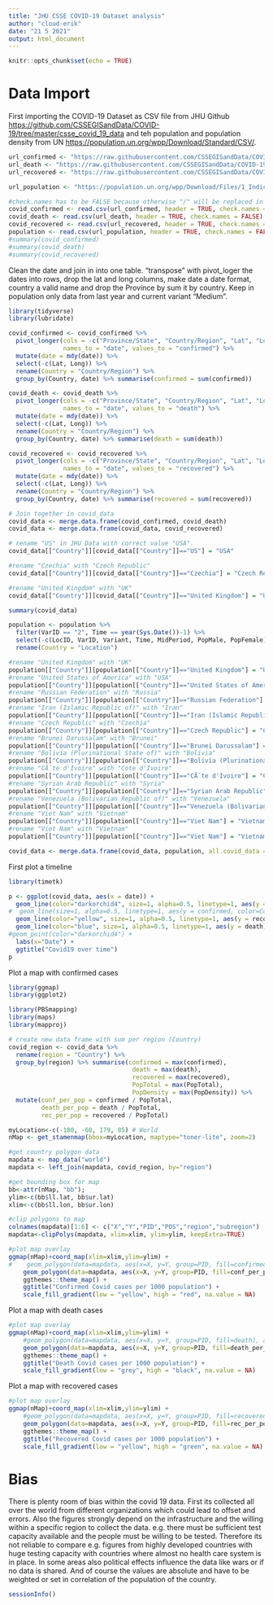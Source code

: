 ```yaml
---
title: "JHU CSSE COVID-19 Dataset analysis"
author: "cloud-erik"
date: "21 5 2021"
output: html_document
---
```


```r
knitr::opts_chunk$set(echo = TRUE)
```

# Data Import

First importing the COVID-19 Dataset as CSV file from JHU Github <https://github.com/CSSEGISandData/COVID-19/tree/master/csse_covid_19_data> and teh population and population density from UN <https://population.un.org/wpp/Download/Standard/CSV/>.

```r
url_confirmed <- "https://raw.githubusercontent.com/CSSEGISandData/COVID-19/master/csse_covid_19_data/csse_covid_19_time_series/time_series_covid19_confirmed_global.csv"
url_death <- "https://raw.githubusercontent.com/CSSEGISandData/COVID-19/master/csse_covid_19_data/csse_covid_19_time_series/time_series_covid19_deaths_global.csv"
url_recovered <- "https://raw.githubusercontent.com/CSSEGISandData/COVID-19/master/csse_covid_19_data/csse_covid_19_time_series/time_series_covid19_recovered_global.csv"

url_population <- "https://population.un.org/wpp/Download/Files/1_Indicators%20(Standard)/CSV_FILES/WPP2019_TotalPopulationBySex.csv"

#check.names has to be FALSE because otherwise "/" will be replaced in Header names
covid_confirmed <- read.csv(url_confirmed, header = TRUE, check.names = FALSE)
covid_death <- read.csv(url_death, header = TRUE, check.names = FALSE)
covid_recovered <- read.csv(url_recovered, header = TRUE, check.names = FALSE)
population <- read.csv(url_population, header = TRUE, check.names = FALSE)
#summary(covid_confirmed)
#summary(covid_death)
#summary(covid_recovered)
```

Clean the date and join in into one table. "transpose" with pivot_loger the dates into rows, drop the lat and long columns, make date a date format, country a valid name and drop the Province by sum it by country.
Keep in population only data from last year and current variant "Medium".

```r
library(tidyverse)
library(lubridate)

covid_confirmed <- covid_confirmed %>%
  pivot_longer(cols = -c("Province/State", "Country/Region", "Lat", "Long"),
               names_to = "date", values_to = "confirmed") %>%
  mutate(date = mdy(date)) %>%
  select(-c(Lat, Long)) %>%
  rename(Country = "Country/Region") %>%
  group_by(Country, date) %>% summarise(confirmed = sum(confirmed))

covid_death <- covid_death %>%
  pivot_longer(cols = -c("Province/State", "Country/Region", "Lat", "Long"),
               names_to = "date", values_to = "death") %>%
  mutate(date = mdy(date)) %>%
  select(-c(Lat, Long)) %>%
  rename(Country = "Country/Region") %>%
  group_by(Country, date) %>% summarise(death = sum(death))

covid_recovered <- covid_recovered %>%
  pivot_longer(cols = -c("Province/State", "Country/Region", "Lat", "Long"),
               names_to = "date", values_to = "recovered") %>%
  mutate(date = mdy(date)) %>%
  select(-c(Lat, Long)) %>%
  rename(Country = "Country/Region") %>%
  group_by(Country, date) %>% summarise(recovered = sum(recovered))

# Join together in covid_data
covid_data <- merge.data.frame(covid_confirmed, covid_death)
covid_data <- merge.data.frame(covid_data, covid_recovered)

# rename "US" in JHU Data with correct value "USA".
covid_data[["Country"]][covid_data[["Country"]]=="US"] = "USA"

#rename "Czechia" with "Czech Republic"
covid_data[["Country"]][covid_data[["Country"]]=="Czechia"] = "Czech Republic"

#rename "United Kingdom" with "UK"
covid_data[["Country"]][covid_data[["Country"]]=="United Kingdom"] = "UK"

summary(covid_data)

population <- population %>%
  filter(VarID == "2", Time == year(Sys.Date())-1) %>%
  select(-c(LocID, VarID, Variant, Time, MidPeriod, PopMale, PopFemale)) %>%
  rename(Country = "Location")

#rename "United Kingdom" with "UK"
population[["Country"]][population[["Country"]]=="United Kingdom"] = "UK"
#rename "United States of America" with "USA"
population[["Country"]][population[["Country"]]=="United States of America"] = "USA"
#rename "Russian Federation" with "Russia"
population[["Country"]][population[["Country"]]=="Russian Federation"] = "Russia"
#rename "Iran (Islamic Republic of)" with "Iran"
population[["Country"]][population[["Country"]]=="Iran (Islamic Republic of)"] = "Iran"
#rename "Czech Republic" with "Czechia"
population[["Country"]][population[["Country"]]=="Czech Republic"] = "Czechia"
#rename "Brunei Darussalam" with "Brunei"
population[["Country"]][population[["Country"]]=="Brunei Darussalam"] = "Brunei"
#rename "Bolivia (Plurinational State of)" with "Bolivia"
population[["Country"]][population[["Country"]]=="Bolivia (Plurinational State of)"] = "Bolivia"
#rename "CÃ´te d'Ivoire" with "Cote d'Ivoire"
population[["Country"]][population[["Country"]]=="CÃ´te d'Ivoire"] = "Cote d'Ivoire"
#rename "Syrian Arab Republic" with "Syria"
population[["Country"]][population[["Country"]]=="Syrian Arab Republic"] = "Syria"
#rename "Venezuela (Bolivarian Republic of)" with "Venezuela"
population[["Country"]][population[["Country"]]=="Venezuela (Bolivarian Republic of)"] = "Venezuela"
#rename "Viet Nam" with "Vietnam"
population[["Country"]][population[["Country"]]=="Viet Nam"] = "Vietnam"
#rename "Viet Nam" with "Vietnam"
population[["Country"]][population[["Country"]]=="Viet Nam"] = "Vietnam"

covid_data <- merge.data.frame(covid_data, population, all.covid_data = TRUE)
```

First plot a timeline

```r
library(timetk)

p <- ggplot(covid_data, aes(x = date)) +
  geom_line(color="darkorchid4", size=1, alpha=0.5, linetype=1, aes(y = confirmed)) +
#  geom_line(size=1, alpha=0.5, linetype=1, aes(y = confirmed, color=Country)) +
  geom_line(color="yellow", size=1, alpha=0.5, linetype=1, aes(y = recovered)) +
  geom_line(color="blue", size=1, alpha=0.5, linetype=1, aes(y = death)) +
#geom_point(color="darkorchid4") +
  labs(x="Date") +
  ggtitle("Covid19 over time")
p
```

Plot a map with confirmed cases

```r
library(ggmap)
library(ggplot2)

library(PBSmapping)
library(maps)
library(mapproj)

# create new data frame with sum per region (Country)
covid_region <- covid_data %>%
  rename(region = "Country") %>%
  group_by(region) %>% summarise(confirmed = max(confirmed),
                                  death = max(death),
                                  recovered = max(recovered),
                                  PopTotal = max(PopTotal),
                                  PopDensity = max(PopDensity)) %>%
  mutate(conf_per_pop = confirmed / PopTotal,
         death_per_pop = death / PopTotal,
         rec_per_pop = recovered / PopTotal)

myLocation<-c(-180, -60, 179, 85) # World
nMap <- get_stamenmap(bbox=myLocation, maptype="toner-lite", zoom=2)

#get country polygon data
mapdata <- map_data("world")
mapdata <- left_join(mapdata, covid_region, by="region")

#get bounding box for map
bb<-attr(nMap, "bb");
ylim<-c(bb$ll.lat, bb$ur.lat)
xlim<-c(bb$ll.lon, bb$ur.lon)

#clip polygons to map
colnames(mapdata)[1:6] <- c("X","Y","PID","POS","region","subregion")
mapdata<-clipPolys(mapdata, xlim=xlim, ylim=ylim, keepExtra=TRUE)

#plot map overlay
ggmap(nMap)+coord_map(xlim=xlim,ylim=ylim) +
#    geom_polygon(data=mapdata, aes(x=X, y=Y, group=PID, fill=confirmed), alpha=0.9) +
    geom_polygon(data=mapdata, aes(x=X, y=Y, group=PID, fill=conf_per_pop), alpha=0.9) +  
    ggthemes::theme_map() +
    ggtitle("Confirmed Covid cases per 1000 population") +
    scale_fill_gradient(low = "yellow", high = "red", na.value = NA)


```

Plot a map with death cases

```r

#plot map overlay
ggmap(nMap)+coord_map(xlim=xlim,ylim=ylim) +
    #geom_polygon(data=mapdata, aes(x=X, y=Y, group=PID, fill=death), alpha=0.9) +
    geom_polygon(data=mapdata, aes(x=X, y=Y, group=PID, fill=death_per_pop), alpha=0.9) +
    ggthemes::theme_map() +
    ggtitle("Death Covid cases per 1000 population") +
    scale_fill_gradient(low = "grey", high = "black", na.value = NA)


```

Plot a map with recovered cases

```r

#plot map overlay
ggmap(nMap)+coord_map(xlim=xlim,ylim=ylim) +
    #geom_polygon(data=mapdata, aes(x=X, y=Y, group=PID, fill=recovered), alpha=0.9) +
    geom_polygon(data=mapdata, aes(x=X, y=Y, group=PID, fill=rec_per_pop), alpha=0.9) +
    ggthemes::theme_map() +
    ggtitle("Recovered Covid cases per 1000 population") +
    scale_fill_gradient(low = "yellow", high = "green", na.value = NA)


```

# Bias
There is plenty room of bias within the covid 19 data. First its collected all over the world from different organizations which could lead to offset and errors. Also the figures strongly depend on the infrastructure and the willing within a specific region to collect the data. e.g. there must be sufficient test capacity available and the people must be willing to be tested. Therefore its not reliable to compare e.g. figures from highly developed countries with huge testing capacity with countries where almost no health care system is in place.
In some areas also political effects influence the data like wars or if no data is shared.
And of course the values are absolute and have to be weighted or set in correlation of the population of the country.

```r
sessionInfo()
```
